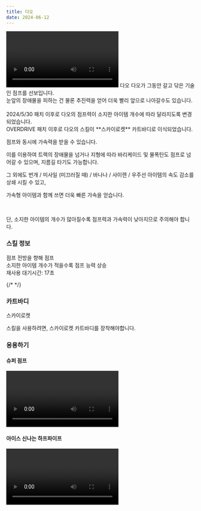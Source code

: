 ```yaml
---
title: 다오
date: 2024-06-12
---
```


<Division className="mdRatio">
	<Video fileName="skill/skill-dao1.mp4" />
</Division>

<Sprite className="character" backgroundPosition="-1922px -374px">
	다오
</Sprite>

<Bq>
	다오가 그동안 갈고 닦은 기술인 점프를 선보입니다. <br />
    눈앞의 장애물을 피하는 건 물론 추진력을 얻어 더욱 빨리 앞으로
	나아갈수도 있습니다.
	<br />
	<br />
	<Link target="_blank" href="https://kartdrift.nexon.com/kartdrift/ko/news/update/view?threadId=2574039">2024/5/30 패치</Link> 이후로 다오의 점프력이 소지한 아이템 개수에 따라 달라지도록 변경되었습니다.<br />
	OVERDRIVE 패치 이후로 다오의 스킬이 **스카이로켓** 카트바디로 이식되었습니다.
</Bq>

점프와 동시에 가속력을 받을 수 있습니다.

이를 이용하여 트랙의 장애물을 넘거나 지형에 따라 바리케이드 및 물폭탄도 점프로 넘어갈 수 있으며, 지름길 타기도 가능합니다.

그 외에도 번개 / 미사일 (미끄러질 때) / 바나나 / 사이렌 / 우주선 아이템의 속도 감소를 상쇄 시킬 수 있고,

가속형 아이템과 함께 쓰면 더욱 빠른 가속을 얻습니다.

<br />

단, 소지한 아이템의 개수가 많아질수록 점프력과 가속력이 낮아지므로 주의해야 합니다.

### 스킬 정보

<Sprite className="skill" backgroundPosition="-9px -10px">
	점프
</Sprite>

<Info diffText="초보자 추천" titleText="점프" tagText="액티브" />

<Bq>
	전방을 향해 점프<br />
	소지한 아이템 개수가 적을수록 점프 능력 상승
	<br />
	재사용 대기시간: 17초
</Bq>

{/* <TagList title="재사용 대기시간">
	<Tag name="일반" text1="17초" />
	<Tag name="고급" text1="16.1초" />
	<Tag name="희귀" text1="15.2초" />
	<Tag name="영웅" text1="14.3초" />
	<Tag name="전설" text1="13.4초" />
</TagList> */}

### 카트바디

<Sprite className="kart" backgroundPosition="-2284px -1839px">
	스카이로켓
</Sprite>

스킬을 사용하려면, 스카이로켓 카트바디를 장착해야합니다.

### 응용하기

#### 슈퍼 점프

<Division className="mdRatio">
	<Video fileName="skill/skill-dao3.mp4" />
</Division>

#### 아이스 신나는 하프파이프

<Division className="mdRatio">
	<Video fileName="skill/skill-dao2.mp4" />
</Division>
